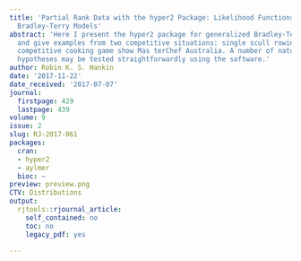 ```yaml
---
title: 'Partial Rank Data with the hyper2 Package: Likelihood Functions for Generalized
  Bradley-Terry Models'
abstract: 'Here I present the hyper2 package for generalized Bradley-Terry models
  and give examples from two competitive situations: single scull rowing, and the
  competitive cooking game show Mas terChef Australia. A number of natural statistical
  hypotheses may be tested straightforwardly using the software.'
author: Robin K. S. Hankin
date: '2017-11-22'
date_received: '2017-07-07'
journal:
  firstpage: 429
  lastpage: 439
volume: 9
issue: 2
slug: RJ-2017-061
packages:
  cran:
  - hyper2
  - aylmer
  bioc: ~
preview: preview.png
CTV: Distributions
output:
  rjtools::rjournal_article:
    self_contained: no
    toc: no
    legacy_pdf: yes

---
```


